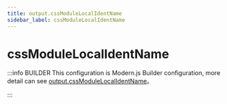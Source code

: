 ```yaml
---
title: output.cssModuleLocalIdentName
sidebar_label: cssModuleLocalIdentName
---
```

# cssModuleLocalIdentName

:::info BUILDER
This configuration is Modern.js Builder configuration, more detail can see [output.cssModuleLocalIdentName](https://modernjs.dev/builder/en/api/config-output.html#output-cssmodulelocalidentname)。

:::


<Main />
